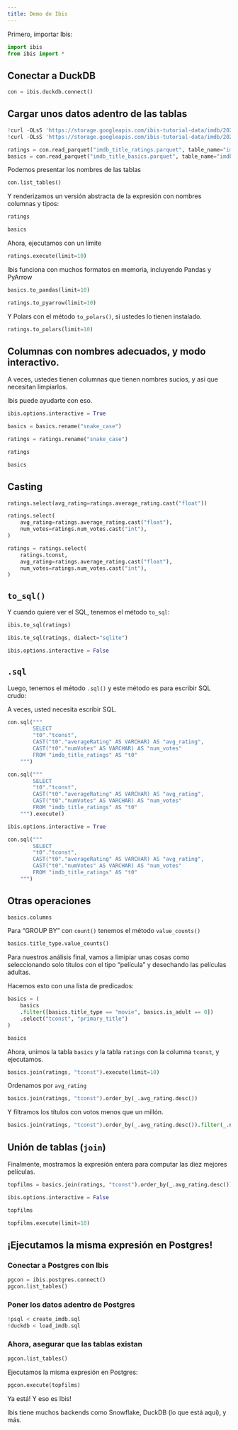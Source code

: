 ```yaml
---
title: Demo de Ibis
---
```


Primero, importar Ibis:

```python
import ibis
from ibis import *
```

## Conectar a DuckDB

```python
con = ibis.duckdb.connect()
```

## Cargar unos datos adentro de las tablas


```python
!curl -OLsS 'https://storage.googleapis.com/ibis-tutorial-data/imdb/2024-03-22/imdb_title_ratings.parquet'
!curl -OLsS 'https://storage.googleapis.com/ibis-tutorial-data/imdb/2024-03-22/imdb_title_basics.parquet'
```

```python
ratings = con.read_parquet("imdb_title_ratings.parquet", table_name="imdb_title_ratings")
basics = con.read_parquet("imdb_title_basics.parquet", table_name="imdb_title_basics")
```

Podemos presentar los nombres de las tablas

```python
con.list_tables()
```

Y renderizamos un versión abstracta de la expresión con nombres columnas y tipos:

```python
ratings
```

```python
basics
```

Ahora, ejecutamos con un límite

```python
ratings.execute(limit=10)
```

Ibis funciona con muchos formatos en memoria, incluyendo Pandas y PyArrow

```python
basics.to_pandas(limit=10)
```

```python
ratings.to_pyarrow(limit=10)
```

Y Polars con el método `to_polars()`, si ustedes lo tienen instalado.

```python
ratings.to_polars(limit=10)
```

## Columnas con nombres adecuados, y modo interactivo.

A veces, ustedes tienen columnas que tienen nombres sucios, y así que necesitan limpiarlos.

Ibis puede ayudarte con eso.

```python
ibis.options.interactive = True
```

```python
basics = basics.rename("snake_case")
```

```python
ratings = ratings.rename("snake_case")
```

```python
ratings
```

```python
basics
```

## Casting

```python
ratings.select(avg_rating=ratings.average_rating.cast("float"))
```

```python
ratings.select(
    avg_rating=ratings.average_rating.cast("float"),
    num_votes=ratings.num_votes.cast("int"),
)
```

```python
ratings = ratings.select(
    ratings.tconst,
    avg_rating=ratings.average_rating.cast("float"),
    num_votes=ratings.num_votes.cast("int"),
)
```

## `to_sql()`

Y cuando quiere ver el SQL, tenemos el método `to_sql`:

```python
ibis.to_sql(ratings)
```

```python
ibis.to_sql(ratings, dialect="sqlite")
```

```python
ibis.options.interactive = False
```

## `.sql`

Luego, tenemos el método `.sql()` y este método es para escribir SQL crudo:

A veces, usted necesita escribir SQL.

```python
con.sql("""
        SELECT
        "t0"."tconst",
        CAST("t0"."averageRating" AS VARCHAR) AS "avg_rating",
        CAST("t0"."numVotes" AS VARCHAR) AS "num_votes"
        FROM "imdb_title_ratings" AS "t0"
    """)
```

```python
con.sql("""
        SELECT
        "t0"."tconst",
        CAST("t0"."averageRating" AS VARCHAR) AS "avg_rating",
        CAST("t0"."numVotes" AS VARCHAR) AS "num_votes"
        FROM "imdb_title_ratings" AS "t0"
    """).execute()
```

```python
ibis.options.interactive = True
```

```python
con.sql("""
        SELECT
        "t0"."tconst",
        CAST("t0"."averageRating" AS VARCHAR) AS "avg_rating",
        CAST("t0"."numVotes" AS VARCHAR) AS "num_votes"
        FROM "imdb_title_ratings" AS "t0"
    """)
```

## Otras operaciones

```python
basics.columns
```

Para "GROUP BY" con `count()` tenemos el método `value_counts()`

```python
basics.title_type.value_counts()
```

Para nuestros análisis final, vamos a limipiar unas cosas como seleccionando solo titulos con el tipo "película" y desechando las películas adultas.

Hacemos esto con una lista de predicados:

```python
basics = (
    basics
    .filter([basics.title_type == "movie", basics.is_adult == 0])
    .select("tconst", "primary_title")
)
```

```python
basics
```

Ahora, unimos la tabla `basics` y la tabla `ratings` con la columna `tconst`, y ejecutamos.

```python
basics.join(ratings, "tconst").execute(limit=10)
```

Ordenamos por `avg_rating`

```python
basics.join(ratings, "tconst").order_by(_.avg_rating.desc())
```

Y filtramos los títulos con votos menos que un millón.

```python
basics.join(ratings, "tconst").order_by(_.avg_rating.desc()).filter(_.num_votes > 1e6)
```

## Unión de tablas (`join`)

Finalmente, mostramos la expresión entera para computar las diez mejores películas.

```python
topfilms = basics.join(ratings, "tconst").order_by(_.avg_rating.desc()).filter(_.num_votes > 1e6)
```

```python
ibis.options.interactive = False
```

```python
topfilms
```

```python
topfilms.execute(limit=10)
```

## ¡Ejecutamos la misma expresión en Postgres!

### Conectar a Postgres con Ibis

```python
pgcon = ibis.postgres.connect()
pgcon.list_tables()
```

### Poner los datos adentro de Postgres

```python
!psql < create_imdb.sql
!duckdb < load_imdb.sql
```

### Ahora, asegurar que las tablas existan

```python
pgcon.list_tables()
```

Ejecutamos la misma expresión en Postgres:

```python
pgcon.execute(topfilms)
```

Ya está! Y eso es Ibis!

Ibis tiene muchos backends como Snowflake, DuckDB (lo que está aquí), y más.
